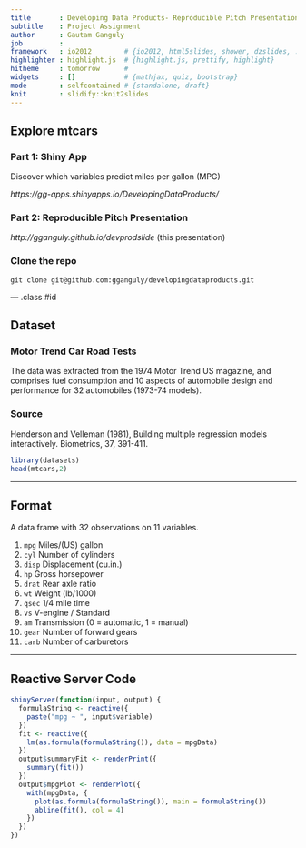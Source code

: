 ```yaml
---
title       : Developing Data Products- Reproducible Pitch Presentation
subtitle    : Project Assignment
author      : Gautam Ganguly
job         : 
framework   : io2012        # {io2012, html5slides, shower, dzslides, ...}
highlighter : highlight.js  # {highlight.js, prettify, highlight}
hitheme     : tomorrow      # 
widgets     : []            # {mathjax, quiz, bootstrap}
mode        : selfcontained # {standalone, draft}
knit        : slidify::knit2slides
---
```


## Explore mtcars

### Part 1: Shiny App
Discover which variables predict miles per gallon (MPG)

*https://gg-apps.shinyapps.io/DevelopingDataProducts/*

### Part 2: Reproducible Pitch Presentation  

*http://gganguly.github.io/devprodslide* (this presentation)
  
### Clone the repo
```
git clone git@github.com:gganguly/developingdataproducts.git

```

--- .class #id

## Dataset

### Motor Trend Car Road Tests
The data was extracted from the 1974 Motor Trend US magazine, and comprises fuel consumption and 10 aspects of automobile design and performance for 32 automobiles (1973-74 models).

### Source
Henderson and Velleman (1981), Building multiple regression models interactively. Biometrics, 37, 391-411.

```r
library(datasets)
head(mtcars,2)
```

---

## Format
  
A data frame with 32 observations on 11 variables.
  
1. `mpg` Miles/(US) gallon
1. `cyl` Number of cylinders 
1. `disp` Displacement (cu.in.) 
1. `hp` Gross horsepower 
1. `drat` Rear axle ratio 
1. `wt` Weight (lb/1000) 
1. `qsec` 1/4 mile time 
1. `vs` V-engine / Standard 
1. `am` Transmission (0 = automatic, 1 = manual) 
1. `gear` Number of forward gears 
1. `carb` Number of carburetors 

---

## Reactive Server Code
  
```r
shinyServer(function(input, output) {
  formulaString <- reactive({
    paste("mpg ~ ", input$variable)
  })
  fit <- reactive({
    lm(as.formula(formulaString()), data = mpgData)
  })
  output$summaryFit <- renderPrint({
    summary(fit())
  })
  output$mpgPlot <- renderPlot({
    with(mpgData, {
      plot(as.formula(formulaString()), main = formulaString())
      abline(fit(), col = 4)
    })
  })
})
```
